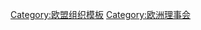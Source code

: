 {{Navbox
| name      = 欧洲理事会
| title     = [[歐盟高峰會|欧洲理事会]]
| bodyclass = hlist
| above     = 
* [[欧洲理事会会议列表|会议列表]]
** {{small|[[1998年欧洲理事会党派|'98]]}}
** {{small|[[1999年欧洲理事会党派|'99]]}}
** {{small|[[2000年欧洲理事会党派|'00]]}}
** {{small|[[2001年欧洲理事会党派|'01]]}}
** {{small|[[2002年欧洲理事会党派|'02]]}}
** {{small|[[2003年欧洲理事会党派|'03]]}}
** {{small|[[2004年1月—4月欧洲理事会党派|'04 (1—4月)]]}}
** {{small|[[2004年5月—12月欧洲理事会党派|'04 (5—12月)]]}}
** {{small|[[2005年欧洲理事会党派|'05]]}}
** {{small|[[2006年欧洲理事会党派|'06]]}}
** {{small|[[2007年欧洲理事会党派|'07]]}}
** {{small|[[2008年欧洲理事会党派|'08]]}}
** {{small|[[2009年欧洲理事会党派|'09]]}}
** {{small|[[2010年欧洲理事会党派|'10]]}}
** {{small|[[2011年欧洲理事会党派|'11]]}}
** {{small|[[2012年欧洲理事会党派|'12]]}}
** {{small|[[2013年上半年欧洲理事会党派|'13 (上半年)]]}}
** {{small|[[2013年下半年欧洲理事会党派|'13 (下半年)]]}}
** {{small|[[2014年欧洲理事会党派|'14]]}}
** {{small|[[2015年欧洲理事会党派|'15]]}}
** {{small|[[2016年欧洲理事会党派|'16]]}}
** {{small|[[2017年欧洲理事会党派|'17]]}}
** {{small|[[2018年欧洲理事会党派|'18]]}}
** {{small|[[2019年欧洲理事会党派|'19]]}}

| image     = <!-- Commented out: [[File:New European Council - Consilium Logo.png|x50px]] -->
| imageleft = <!-- Commented out: [[File:New European Council - Consilium Logo.png|x50px]] -->
| list1  = 
* [[夏尔·米歇尔|米歇尔]]（'''[[欧洲理事会主席]]'''）
* [[烏爾蘇拉·馮德萊恩|馮德萊恩]]（[[欧盟委员会主席]]）

* {{Nowrap|{{flagicon|Austria}} [[卡爾·內哈默|內哈默]]}}
* {{Nowrap|{{flagicon|Belgium}} [[亞歷山大·德克羅|德克罗]]}}
* {{Nowrap|{{flagicon|Bulgaria}} [[基里勒·佩特科夫|佩特科夫]]}}
* {{Nowrap|{{flagicon|Croatia}} [[安德烈·普蘭科維奇|普兰科维奇]]}}
* {{Nowrap|{{flagicon|Cyprus}} [[尼科斯·阿纳斯塔夏季斯|阿纳斯塔夏季斯]]}}
* {{Nowrap|{{flagicon|Czech Republic}} [[彼得·費亞拉|費亞拉]]}}
* {{Nowrap|{{flagicon|Denmark}} [[梅特·弗雷德里克森|弗雷德里克森]]}}
* {{Nowrap|{{flagicon|Estonia}} [[卡娅·卡拉斯|卡拉斯]]}}
* {{Nowrap|{{flagicon|Finland}} [[桑娜·马林|马林]]}}
* {{Nowrap|{{flagicon|France}} [[埃马纽埃尔·马克龙|马克龙]]}}
* {{Nowrap|{{flagicon|Germany}} [[奧拉夫·朔尔茨|朔尔茨]]}}
* {{Nowrap|{{flagicon|Greece}} [[基里亞科斯·米佐塔基斯|米佐塔基斯]]}}
* {{Nowrap|{{flagicon|Hungary}} [[奧班·維克多|欧尔班]]}}
* {{Nowrap|{{flagicon|Ireland}} [[米哈爾·馬丁|马丁]]}}
* {{Nowrap|{{flagicon|Italy}} [[馬里奧·德拉吉|德拉吉]]}}
* {{Nowrap|{{flagicon|Latvia}} [[艾特尔斯·克里斯亚尼斯·卡林斯|卡林斯]]}}
* {{Nowrap|{{flagicon|Lithuania}} [[吉塔纳斯·瑙塞达|瑙塞达]]}}
* {{Nowrap|{{flagicon|Luxembourg}} [[格扎维埃·贝泰尔|贝泰尔]]}}
* {{Nowrap|{{flagicon|Malta}} [[罗伯特·阿贝拉|阿贝拉]]}}
* {{Nowrap|{{flagicon|Netherlands}} [[马克·吕特|吕特]]}}
* {{Nowrap|{{flagicon|Poland}} [[馬特烏什·莫拉維茨基|莫拉维茨基]]}}
* {{Nowrap|{{flagicon|Portugal}} [[安东尼奥·科斯塔|科斯塔]]}}
* {{Nowrap|{{flagicon|Romania}} [[克劳斯·约翰尼斯|约翰尼斯]]}}
* {{Nowrap|{{flagicon|Slovakia}} [[愛德華·黑格爾|黑格爾]]}}
* {{Nowrap|{{flagicon|Slovenia}} [[罗伯特·戈洛布|戈洛布]]}}
* {{Nowrap|{{flagicon|Spain}} [[佩德羅·桑切斯|桑切斯]]}}
* {{Nowrap|{{flagicon|Sweden}} [[玛格达莱娜·安德松|安德松]]}}
}}<noinclude>
[[Category:欧盟组织模板]]
[[Category:欧洲理事会]]
</noinclude>